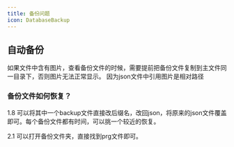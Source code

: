```yaml
---
title: 备份问题
icon: DatabaseBackup
---
```


## 自动备份

<Callout type="warn">
  如果文件中含有图片，查看备份文件的时候，需要提前把备份文件复制到主文件同一目录下，否则图片无法正常显示。
  因为json文件中引用图片是相对路径
</Callout>

### 备份文件如何恢复？

1.8 可以将其中一个backup文件直接改后缀名，改回json，将原来的json文件覆盖即可。每个备份文件都有时间，可以挑一个较近的恢复。

2.1 可以打开备份文件夹，直接找到prg文件即可。
